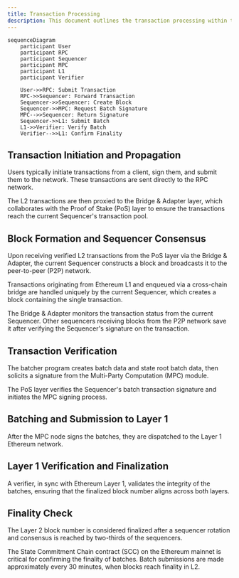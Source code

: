 ```yaml
---
title: Transaction Processing
description: This document outlines the transaction processing within the Metis Andromeda Decentralized Sequencer Pool system.
---
```



```mermaid
sequenceDiagram
    participant User
    participant RPC
    participant Sequencer
    participant MPC
    participant L1
    participant Verifier

    User->>RPC: Submit Transaction
    RPC->>Sequencer: Forward Transaction
    Sequencer->>Sequencer: Create Block
    Sequencer->>MPC: Request Batch Signature
    MPC-->>Sequencer: Return Signature
    Sequencer->>L1: Submit Batch
    L1->>Verifier: Verify Batch
    Verifier-->>L1: Confirm Finality
```

<Steps>

<Step>

## Transaction Initiation and Propagation

Users typically initiate transactions from a client, sign them, and submit them to the network. These transactions are sent directly to the RPC network.

The L2 transactions are then proxied to the Bridge & Adapter layer, which collaborates with the Proof of Stake (PoS) layer to ensure the transactions reach the current Sequencer's transaction pool.

</Step>

<Step>

## Block Formation and Sequencer Consensus

Upon receiving verified L2 transactions from the PoS layer via the Bridge & Adapter, the current Sequencer constructs a block and broadcasts it to the peer-to-peer (P2P) network.

Transactions originating from Ethereum L1 and enqueued via a cross-chain bridge are handled uniquely by the current Sequencer, which creates a block containing the single transaction.

The Bridge & Adapter monitors the transaction status from the current Sequencer. Other sequencers receiving blocks from the P2P network save it after verifying the Sequencer's signature on the transaction.

</Step>

<Step>

## Transaction Verification

The batcher program creates batch data and state root batch data, then solicits a signature from the Multi-Party Computation (MPC) module.

The PoS layer verifies the Sequencer's batch transaction signature and initiates the MPC signing process.

</Step>

<Step>

## Batching and Submission to Layer 1

After the MPC node signs the batches, they are dispatched to the Layer 1 Ethereum network.

</Step>

<Step>

## Layer 1 Verification and Finalization

A verifier, in sync with Ethereum Layer 1, validates the integrity of the batches, ensuring that the finalized block number aligns across both layers.

</Step>

</Steps>

## Finality Check

The Layer 2 block number is considered finalized after a sequencer rotation and consensus is reached by two-thirds of the sequencers.

The State Commitment Chain contract (SCC) on the Ethereum mainnet is critical for confirming the finality of batches. Batch submissions are made approximately every 30 minutes, when blocks reach finality in L2.
